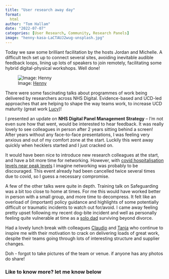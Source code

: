 ```yaml
---
title: "User research away day"
format:
  html
author: "Tom Hallam"
date: "2022-07-07"
categories: [User Research, Community, Research Panels]
image: "henny-kasa-LaCTAUJ2wug-unsplash.jpg"
---
```


Today we saw some brilliant facilitation by the hosts Jordan and Michelle. A difficult tech set up to connect several sites, avoiding inevitable audible feedback loops, lining up lots of speakers to join remotely, facilitating some hybrid digital-physical workshops. Well done!

![Image: [Henny](https://unsplash.com/photos/LaCTAUJ2wug){.external target="_blank"}](henny-kasa-LaCTAUJ2wug-unsplash.jpg)

There were some fascinating talks about programmes of work being delivered by researchers across NHS Digital. Evidence-based and UCD-led approaches that are helping to shape the way teams work, to increase UCD maturity (great work [Lucy](https://twitter.com/LucyWinder){.external target="_blank"})!

I presented an update on **NHS Digital Panel Management Strategy** – I’m not even sure how that went, would be interested to hear feedback. It was really lovely to see colleagues in person after 2 years sitting behind a screen! After years without any face-to-face presentations, I was feeling very anxious and out of my comfort zone at the start. Luckily this went away quickly when hecklers started and I just cracked on.

It would have been nice to introduce new research colleagues at the start, and have a bit more time for networking. However, with [covid hospitalisation levels near peak levels](https://coronavirus.data.gov.uk/details/healthcare){.external target="_blank"} I imagine networking was probably to be discouraged. This event already had been cancelled twice several times due to covid, so I guess a necessary compromise.

A few of the other talks were quite in depth. Training talk on Safeguarding was a bit too close to home at times. For me this would have worked better in person with a small group, and more time to decompress. It felt like an overload of (important) policy guidance and highlights of some potentially difficult or traumatic incidents to watch out for/avoid. I came away feeling pretty upset following my recent dog-bite incident and well as personally feeling quite vulnerable at time as a [solo dad](/posts/2022-06-29/solo-parenting-dad.html) surviving beyond divorce.

Had a lovely lunch break with colleagues [Claudio](https://twitter.com/clauzdifranco){.external target="_blank"} and [Tanja](https://twitter.com/TCW11438679){.external target="_blank"} who continue to inspire me with their motivation to crack on delivering loads of great work, despite their teams going through lots of interesting structure and supplier changes.

Doh - forgot to take pictures of the team or venue. if anyone has any photos do share!



### Like to know more? let me know below

<script src="https://giscus.app/client.js"
        data-repo="thomashallam/thomashallam.github.io"
        data-repo-id="R_kgDOIW_M2g"
        data-category="General"
        data-category-id="DIC_kwDOIW_M2s4CSpZr"
        data-mapping="url"
        data-strict="0"
        data-reactions-enabled="1"
        data-emit-metadata="0"
        data-input-position="top"
        data-theme="dark_protanopia"
        data-lang="en"
        data-loading="lazy"
        crossorigin="anonymous"
        async>
</script>